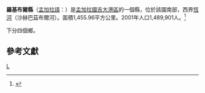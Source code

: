 {{expand|time=2009-07-18T11:00:46+00:00}}
{{Infobox Bangladesh district
| name                    = 羅基布爾縣
| native_name             = 
| image_skyline           = 
| image_alt               = 
| image_caption           = 
| image_map               =Bangladesh Lakshmipur District.png
| nickname                = 
| motto                   = 
| pushpin_label_position  = right
| latd  = 22.9500|latm  = |lats  = |latNS  = 
| longd = 90.8250|longm = |longs = |longEW = 
| coordinates_type        = 
| coordinates_display     = inline,title
| coordinates_footnotes   = 
| division_name           = [[吉大港區|吉大港區]]
| established_title       = 
| established_date        = 
| seat_type               = 
| seat                    = 
| leader_party            = 
| leader_title            = 
| leader_name             = 
| leader_title1           = 
| leader_name1            = rasel hossain majir ganj
| area_footnotes          = 
| area_total_km2          = 1534.07
| area_metro_km2          = 
| area_note               = 
| elevation_footnotes     = 
| elevation_m             = 
| population_footnotes    = 
| population_total        = 1555000
| population_as_of        = 1991
| population_rank         = 
| population_demonym      = 
| population_note         = 
| literacy_rate           = 26.3%
| postal_code             = 
| coast_km                = 
| maplink                 = 
| website                 = [http://banglapedia.search.com.bd/HT/L_0018.htm Banglapedia Article]
| footnotes               = 
}}
'''羅基布爾縣'''（[[孟加拉語|孟加拉語]]：{{lang|bn|লক্ষ্মীপুর জেলা}}）是[[孟加拉國|孟加拉國]][[吉大港區|吉大港區]]的一個縣，位於該國南部，西界[[恆河|恆河]]（沙赫巴茲布爾河）。面積1,455.96平方公里。2001年人口1,489,901人。<ref>{{cite web|url=http://www.bbs.gov.bd/dataindex/census/ce_uzila.pdf|title=Area, Population and Literacy Rate by Upazila/Thana-2001|publisher=孟加拉國統計局|accessyear=|format=PDF|deadurl=yes|archiveurl=https://web.archive.org/web/20070704141110/http://www.bbs.gov.bd/dataindex/census/ce_uzila.pdf|archivedate=2007-07-04}}</ref>

下分四個鄉。

==參考文獻==
{{reflist}}

{{孟加拉行政區劃}}

[[Category:吉大港专区县份|L]]